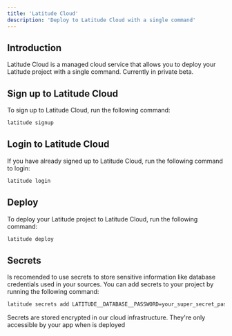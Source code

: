 ```yaml
---
title: 'Latitude Cloud'
description: 'Deploy to Latitude Cloud with a single command'
---
```


## Introduction

Latitude Cloud is a managed cloud service that allows you to deploy your Latitude project with a single command. Currently in private beta.

## Sign up to Latitude Cloud

To sign up to Latitude Cloud, run the following command:

```bash
latitude signup
```

## Login to Latitude Cloud

If you have already signed up to Latitude Cloud, run the following command to login:

```bash
latitude login
```

## Deploy

To deploy your Latitude project to Latitude Cloud, run the following command:

```bash
latitude deploy
```

## Secrets
Is recomended to use secrets to store sensitive information like database credentials used in your sources. You can add secrets to your project by running the following command:

```bash
latitude secrets add LATITUDE__DATABASE__PASSWORD=your_super_secret_password
```
<Note>Secrets are stored encrypted in our cloud infrastructure. They're only accessible by your app when is deployed</Note>
